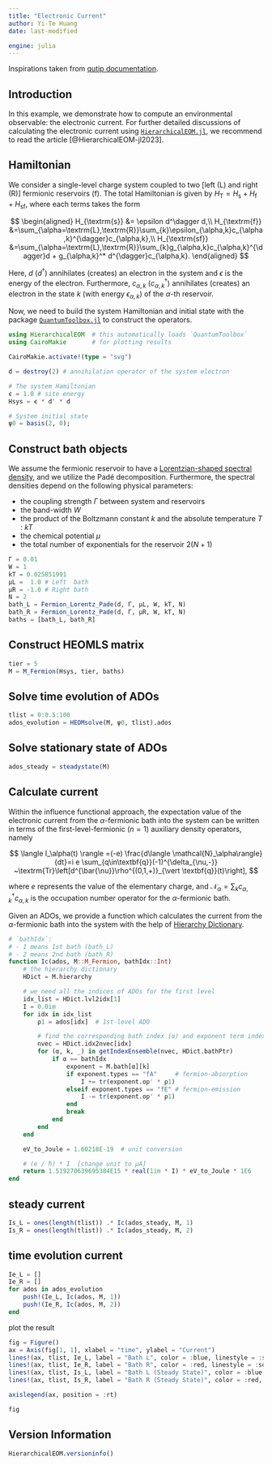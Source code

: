 ```yaml
---
title: "Electronic Current"
author: Yi-Te Huang
date: last-modified

engine: julia
---
```


Inspirations taken from [qutip documentation](https://qutip.org/documentation.html).

## Introduction

In this example, we demonstrate how to compute an environmental observable: the electronic current. For further detailed discussions of calculating the electronic current using [`HierarchicalEOM.jl`](https://github.com/qutip/HierarchicalEOM.jl), we recommend to read the article [@HierarchicalEOM-jl2023].

## Hamiltonian
We consider a single-level charge system coupled to two [left (L) and right (R)] fermionic reservoirs ($\textrm{f}$). The total Hamiltonian is given by $H_{\textrm{T}}=H_\textrm{s}+H_\textrm{f}+H_\textrm{sf}$, where each terms takes the form

$$
\begin{aligned}
H_{\textrm{s}}  &= \epsilon d^\dagger d,\\
H_{\textrm{f}}  &=\sum_{\alpha=\textrm{L},\textrm{R}}\sum_{k}\epsilon_{\alpha,k}c_{\alpha,k}^{\dagger}c_{\alpha,k},\\
H_{\textrm{sf}} &=\sum_{\alpha=\textrm{L},\textrm{R}}\sum_{k}g_{\alpha,k}c_{\alpha,k}^{\dagger}d + g_{\alpha,k}^* d^{\dagger}c_{\alpha,k}.
\end{aligned}
$$

Here, $d$ $(d^\dagger)$ annihilates (creates) an electron in the system and $\epsilon$ is the energy of the electron. Furthermore, $c_{\alpha,k}$ $(c_{\alpha,k}^{\dagger})$ annihilates (creates) an electron in the state $k$ (with energy $\epsilon_{\alpha,k}$) of the $\alpha$-th reservoir.

Now, we need to build the system Hamiltonian and initial state with the package [`QuantumToolbox.jl`](https://github.com/qutip/QuantumToolbox.jl) to construct the operators.

```julia
using HierarchicalEOM  # this automatically loads `QuantumToolbox`
using CairoMakie       # for plotting results

CairoMakie.activate!(type = "svg")
```

```julia
d = destroy(2) # annihilation operator of the system electron

# The system Hamiltonian
ϵ = 1.0 # site energy
Hsys = ϵ * d' * d

# System initial state
ψ0 = basis(2, 0);
```

## Construct bath objects

We assume the fermionic reservoir to have a [Lorentzian-shaped spectral density](https://qutip.org/HierarchicalEOM.jl/stable/bath_fermion/Fermion_Lorentz/#doc-Fermion-Lorentz), and we utilize the Padé decomposition. Furthermore, the spectral densities depend on the following physical parameters: 

- the coupling strength $\Gamma$ between system and reservoirs
- the band-width $W$
- the product of the Boltzmann constant $k$ and the absolute temperature $T$ : $kT$
- the chemical potential $\mu$
- the total number of exponentials for the reservoir $2(N + 1)$

```julia
Γ = 0.01
W = 1
kT = 0.025851991
μL =  1.0 # Left  bath
μR = -1.0 # Right bath
N = 2
bath_L = Fermion_Lorentz_Pade(d, Γ, μL, W, kT, N)
bath_R = Fermion_Lorentz_Pade(d, Γ, μR, W, kT, N)
baths = [bath_L, bath_R]
```

## Construct HEOMLS matrix

```julia
tier = 5
M = M_Fermion(Hsys, tier, baths)
```

## Solve time evolution of ADOs

```julia
tlist = 0:0.5:100
ados_evolution = HEOMsolve(M, ψ0, tlist).ados
```

## Solve stationary state of ADOs
```julia
ados_steady = steadystate(M)
```

## Calculate current

Within the influence functional approach, the expectation value of the electronic current from the $\alpha$-fermionic bath into the system can be written in terms of the first-level-fermionic ($n=1$) auxiliary density operators, namely

$$
\langle I_\alpha(t) \rangle =(-e) \frac{d\langle \mathcal{N}_\alpha\rangle}{dt}=i e \sum_{q\in\textbf{q}}(-1)^{\delta_{\nu,-}} ~\textrm{Tr}\left[d^{\bar{\nu}}\rho^{(0,1,+)}_{\vert \textbf{q}}(t)\right],
$$

where $e$ represents the value of the elementary charge, and $\mathcal{N}_\alpha=\sum_k c^\dagger_{\alpha,k}c_{\alpha,k}$ is the occupation number operator for the $\alpha$-fermionic bath.

Given an ADOs, we provide a function which calculates the current from the $\alpha$-fermionic bath into the system with the help of [Hierarchy Dictionary](https://qutip.org/HierarchicalEOM.jl/stable/hierarchy_dictionary/#doc-Hierarchy-Dictionary).

```julia
# `bathIdx`:  
# - 1 means 1st bath (bath_L)
# - 2 means 2nd bath (bath_R)
function Ic(ados, M::M_Fermion, bathIdx::Int)
    # the hierarchy dictionary
    HDict = M.hierarchy

    # we need all the indices of ADOs for the first level
    idx_list = HDict.lvl2idx[1]
    I = 0.0im
    for idx in idx_list
        ρ1 = ados[idx]  # 1st-level ADO

        # find the corresponding bath index (α) and exponent term index (k)
        nvec = HDict.idx2nvec[idx]
        for (α, k, _) in getIndexEnsemble(nvec, HDict.bathPtr)
            if α == bathIdx
                exponent = M.bath[α][k]
                if exponent.types == "fA"     # fermion-absorption
                    I += tr(exponent.op' * ρ1)
                elseif exponent.types == "fE" # fermion-emission
                    I -= tr(exponent.op' * ρ1)
                end
                break
            end
        end
    end

    eV_to_Joule = 1.60218E-19  # unit conversion

    # (e / ħ) * I  [change unit to μA] 
    return 1.519270639695384E15 * real(1im * I) * eV_to_Joule * 1E6
end
```

## steady current
```julia
Is_L = ones(length(tlist)) .* Ic(ados_steady, M, 1)
Is_R = ones(length(tlist)) .* Ic(ados_steady, M, 2)
```

## time evolution current
```julia
Ie_L = []
Ie_R = []
for ados in ados_evolution
    push!(Ie_L, Ic(ados, M, 1))
    push!(Ie_R, Ic(ados, M, 2))
end
```

plot the result

```julia
fig = Figure()
ax = Axis(fig[1, 1], xlabel = "time", ylabel = "Current")
lines!(ax, tlist, Ie_L, label = "Bath L", color = :blue, linestyle = :solid)
lines!(ax, tlist, Ie_R, label = "Bath R", color = :red, linestyle = :solid)
lines!(ax, tlist, Is_L, label = "Bath L (Steady State)", color = :blue, linestyle = :dash)
lines!(ax, tlist, Is_R, label = "Bath R (Steady State)", color = :red, linestyle = :dash)

axislegend(ax, position = :rt)

fig
```

## Version Information
```julia
HierarchicalEOM.versioninfo()
```
